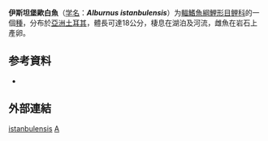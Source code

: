{{Speciesbox 
| genus = Alburnus
| species = istanbulensis
| status = LC
| status_system = IUCN3.1
| authority = [[Battalgil|Battalgil]], 1941
| synonyms = *''Alburnus chalcoides istanbulensis''<br><small>Battalgil, 1941</small>
}}

'''伊斯坦堡歐白魚'''（[[学名|学名]]：'''''Alburnus istanbulensis'''''）为[[輻鰭魚綱|輻鰭魚綱]][[鯉形目|鯉形目]][[鲤科|鲤科]]的一個[[種|種]]，分布於[[亞洲|亞洲]][[土耳其|土耳其]]，體長可達18公分，棲息在湖泊及河流，雌魚在岩石上產卵。

== 参考資料 ==
{{refbegin}}
*{{FishBase_species|genus=Alburnus|species=istanbulensis|year=2011|month=12}}
{{refend}}

==外部連結==
{{refbegin}}
{{Wikispecies-inline|Alburnus istanbulensis|伊斯坦堡歐白魚}}
{{refend}}
{{Taxonbar|from=Q138423}}

[[Category:歐白魚属|istanbulensis]]
[[Category:1941年描述的鱼类|A]]


{{鯉形目小作品}}